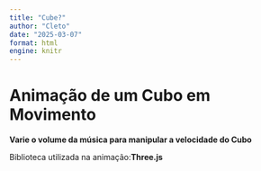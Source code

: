 ```yaml
---
title: "Cube?"
author: "Cleto"
date: "2025-03-07"
format: html
engine: knitr
---
```


# Animação de um Cubo em Movimento

**Varie o volume da música para manipular a velocidade do Cubo** 

Biblioteca utilizada na animação:**Three.js**

```{=html}
<script src="https://cdnjs.cloudflare.com/ajax/libs/three.js/r128/three.min.js"></script>
<script>
document.addEventListener("DOMContentLoaded", function () {
    const container = document.createElement("div");
    container.style.width = "100vw";
    container.style.height = "100vh";
    document.body.appendChild(container);
    
    const scene = new THREE.Scene();
    const camera = new THREE.PerspectiveCamera(75, window.innerWidth / window.innerHeight, 0.1, 1000);
    const renderer = new THREE.WebGLRenderer();
    renderer.setSize(window.innerWidth, window.innerHeight);
    container.appendChild(renderer.domElement);

    // Criação do cubo
    const geometry = new THREE.BoxGeometry();
    const material = new THREE.MeshBasicMaterial({ color: 0x00ff00, wireframe: true });
    const cube = new THREE.Mesh(geometry, material);
    scene.add(cube);

    camera.position.z = 3;

    let rotationSpeed = 0.01;

    // Função de animação
    function animate() {
        requestAnimationFrame(animate);
        cube.rotation.x += rotationSpeed;
        cube.rotation.y += rotationSpeed;
        renderer.render(scene, camera);
    }
    
    animate();

    // Responsividade
    window.addEventListener('resize', () => {
        renderer.setSize(window.innerWidth, window.innerHeight);
        camera.aspect = window.innerWidth / window.innerHeight;
        camera.updateProjectionMatrix();
    });

    // Criar player de áudio
    const audioContainer = document.createElement("div");
    audioContainer.style.position = "absolute";
    audioContainer.style.top = "10px";
    audioContainer.style.left = "10px";
    document.body.appendChild(audioContainer);

    const audio = document.createElement("audio");
    audio.src = "https://www.soundhelix.com/examples/mp3/SoundHelix-Song-1.mp3"; // Substitua pela URL da música desejada
    audio.controls = true;
    audioContainer.appendChild(audio);

    // Atualizar a velocidade do cubo com base no volume do áudio
    audio.addEventListener("volumechange", function () {
        rotationSpeed = 0.01 + (audio.volume * 0.09); // Ajusta a velocidade proporcionalmente ao volume
    });
});
</script>
```

